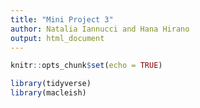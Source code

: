 ```yaml
---
title: "Mini Project 3"
author: Natalia Iannucci and Hana Hirano
output: html_document
---
```


```r
knitr::opts_chunk$set(echo = TRUE)
```


```r
library(tidyverse)
library(macleish)

```
